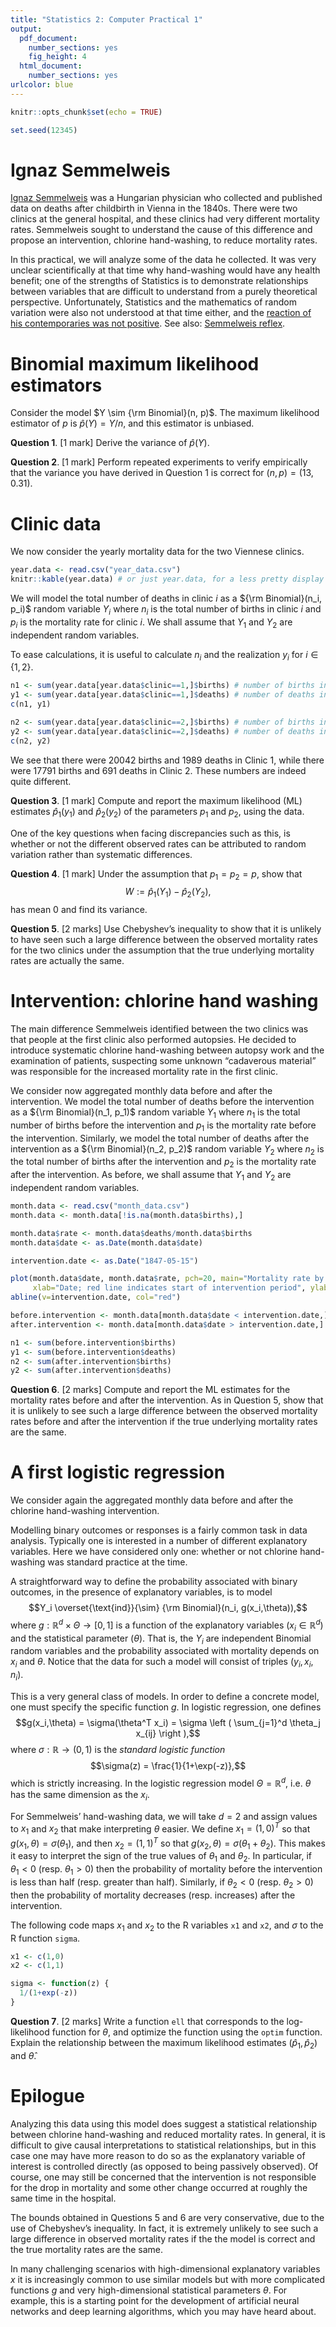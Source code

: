 ```yaml
---
title: "Statistics 2: Computer Practical 1"
output:
  pdf_document:
    number_sections: yes
    fig_height: 4
  html_document:
    number_sections: yes
urlcolor: blue
---
```


```r
knitr::opts_chunk$set(echo = TRUE)
```

```r
set.seed(12345)
```

# Ignaz Semmelweis

[Ignaz Semmelweis](https://en.wikipedia.org/wiki/Ignaz_Semmelweis) was a Hungarian physician who collected and published data on deaths after childbirth in Vienna in the 1840s. There were two clinics at the general hospital, and these clinics had very different mortality rates. Semmelweis sought to understand the cause of this difference and propose an intervention, chlorine hand-washing, to reduce mortality rates.

In this practical, we will analyze some of the data he collected. It was very unclear scientifically at that time why hand-washing would have any health benefit; one of the strengths of Statistics is to demonstrate relationships between variables that are difficult to understand from a purely theoretical perspective. Unfortunately, Statistics and the mathematics of random variation were also not understood at that time either, and the [reaction of his contemporaries was not positive](https://en.wikipedia.org/wiki/Contemporary_reaction_to_Ignaz_Semmelweis). See also: [Semmelweis reflex](https://en.wikipedia.org/wiki/Semmelweis_reflex).

# Binomial maximum likelihood estimators

Consider the model $Y \sim {\rm Binomial}(n, p)$. The maximum likelihood estimator of $p$ is
$\hat{p}(Y) = Y/n$, and this estimator is unbiased.

**Question 1**. [1 mark] Derive the variance of $\hat{p}(Y)$.

**Question 2**. [1 mark] Perform repeated experiments to verify empirically that the variance you have derived in Question 1 is correct for $(n, p)=(13,0.31)$.

# Clinic data

We now consider the yearly mortality data for the two Viennese clinics.

```r
year.data <- read.csv("year_data.csv")
knitr::kable(year.data) # or just year.data, for a less pretty display
```

We will model the total number of deaths in clinic $i$ as a ${\rm Binomial}(n_i, p_i)$ random variable $Y_i$ where $n_i$ is the total number of births in clinic $i$ and $p_i$ is the mortality rate for clinic $i$. We shall assume that $Y_1$ and $Y_2$ are independent random variables.

To ease calculations, it is useful to calculate $n_i$ and the realization $y_i$ for $i \in \{1,2\}$.

```r
n1 <- sum(year.data[year.data$clinic==1,]$births) # number of births in clinic 1
y1 <- sum(year.data[year.data$clinic==1,]$deaths) # number of deaths in clinic 1
c(n1, y1)

n2 <- sum(year.data[year.data$clinic==2,]$births) # number of births in clinic 2
y2 <- sum(year.data[year.data$clinic==2,]$deaths) # number of deaths in clinic 2
c(n2, y2)
```

We see that there were 20042 births and 1989 deaths in Clinic 1, while there were 17791 births and 691 deaths in Clinic 2. These numbers are indeed quite different.

**Question 3**. [1 mark] Compute and report the maximum likelihood (ML) estimates $\hat{p}_1(y_1)$ and $\hat{p}_2(y_2)$ of the parameters $p_1$ and $p_2$, using the data.

One of the key questions when facing discrepancies such as this, is whether or not the different observed rates can be attributed to random variation rather than systematic differences.

**Question 4**. [1 mark] Under the assumption that $p_1=p_2=p$, show that
$$W := \hat{p}_1(Y_1) - \hat{p}_2(Y_2),$$
has mean $0$ and find its variance.

**Question 5**. [2 marks] Use Chebyshev's inequality to show that it is unlikely to have seen such a large difference between the observed mortality rates for the two clinics under the assumption that the true underlying mortality rates are actually the same.

# Intervention: chlorine hand washing

The main difference Semmelweis identified between the two clinics was that people at the first clinic also performed autopsies. He decided to introduce systematic chlorine hand-washing between autopsy work and the examination of patients, suspecting some unknown "cadaverous material" was responsible for the increased mortality rate in the first clinic.

We consider now aggregated monthly data before and after the intervention. We model the total number of deaths before the intervention as a ${\rm Binomial}(n_1, p_1)$ random variable $Y_1$ where $n_1$ is the total number of births before the intervention  and $p_1$ is the mortality rate before the intervention. Similarly, we model the total number of deaths after the intervention as a ${\rm Binomial}(n_2, p_2)$ random variable $Y_2$ where $n_2$ is the total number of births after the intervention and $p_2$ is the mortality rate after the intervention. As before, we shall assume that $Y_1$ and $Y_2$ are independent random variables.

```r
month.data <- read.csv("month_data.csv")
month.data <- month.data[!is.na(month.data$births),]

month.data$rate <- month.data$deaths/month.data$births
month.data$date <- as.Date(month.data$date)

intervention.date <- as.Date("1847-05-15")

plot(month.data$date, month.data$rate, pch=20, main="Mortality rate by month",
     xlab="Date; red line indicates start of intervention period", ylab="Rate")
abline(v=intervention.date, col="red")
```

```r
before.intervention <- month.data[month.data$date < intervention.date,]
after.intervention <- month.data[month.data$date > intervention.date,]

n1 <- sum(before.intervention$births)
y1 <- sum(before.intervention$deaths)
n2 <- sum(after.intervention$births)
y2 <- sum(after.intervention$deaths)
```

**Question 6**. [2 marks] Compute and report the ML estimates for the mortality rates before and after the intervention. As in Question 5, show that it is unlikely to see such a large difference between the observed mortality rates before and after the intervention if the true underlying mortality rates are the same.

# A first logistic regression

We consider again the aggregated monthly data before and after the chlorine hand-washing intervention.

Modelling binary outcomes or responses is a fairly common task in data analysis. Typically one is interested in a number of different explanatory variables. Here we have considered only one: whether or not chlorine hand-washing was standard practice at the time.

A straightforward way to define the probability associated with binary outcomes, in the presence of explanatory variables, is to model 
$$Y_i \overset{\text{ind}}{\sim} {\rm Binomial}(n_i, g(x_i,\theta)),$$
where $g : \mathbb{R}^d \times \Theta \to [0,1]$ is a function of the explanatory variables ($x_i \in \mathbb{R}^d$) and the statistical parameter ($\theta$). That is, the $Y_i$ are independent Binomial random variables and the probability associated with mortality depends on $x_i$ and $\theta$. Notice that the data for such a model will consist of triples $(y_i,x_i,n_i)$. 

This is a very general class of models. In order to define a concrete model, one must specify the specific function $g$. In logistic regression, one defines
$$g(x_i,\theta) = \sigma(\theta^T x_i) = \sigma \left ( \sum_{j=1}^d \theta_j x_{ij} \right ),$$
where $\sigma : \mathbb{R} \to (0,1)$ is the *standard logistic function*
$$\sigma(z) = \frac{1}{1+\exp(-z)},$$
which is strictly increasing. In the logistic regression model $\Theta = \mathbb{R}^d$, i.e. $\theta$ has the same dimension as the $x_i$.

For Semmelweis' hand-washing data, we will take $d=2$ and assign values to $x_1$ and $x_2$ that make interpreting $\theta$ easier. We define $x_1 = (1,0)^T$ so that $g(x_1,\theta) = \sigma(\theta_1)$, and then $x_2 = (1,1)^T$ so that $g(x_2, \theta) = \sigma(\theta_1 + \theta_2)$. This makes it easy to interpret the sign of the true values of $\theta_1$ and $\theta_2$. In particular, if $\theta_1 < 0$ (resp. $\theta_1 > 0$) then the probability of mortality before the intervention is less than half (resp. greater than half). Similarly, if $\theta_2 < 0$ (resp. $\theta_2 > 0$) then the probability of mortality decreases (resp. increases) after the intervention.

The following code maps $x_1$ and $x_2$ to the R variables `x1` and `x2`, and $\sigma$ to the R function `sigma`.

```r
x1 <- c(1,0)
x2 <- c(1,1)

sigma <- function(z) {
  1/(1+exp(-z))
}
```

**Question 7**. [2 marks] Write a function `ell` that corresponds to the log-likelihood function for $\theta$, and optimize the function using the `optim` function. Explain the relationship between the maximum likelihood estimates $(\hat{p}_1,\hat{p}_2)$ and $\hat{\theta}$.

# Epilogue

Analyzing this data using this model does suggest a statistical relationship between chlorine hand-washing and reduced mortality rates. In general, it is difficult to give causal interpretations to statistical relationships, but in this case one may have more reason to do so as the explanatory variable of interest is controlled directly (as opposed to being passively observed). Of course, one may still be concerned that the intervention is not responsible for the drop in mortality and some other change occurred at roughly the same time in the hospital.

The bounds obtained in Questions 5 and 6 are very conservative, due to the use of Chebyshev's inequality. In fact, it is extremely unlikely to see such a large difference in observed mortality rates if the the model is correct and the true mortality rates are the same.

In many challenging scenarios with high-dimensional explanatory variables $x$ it is increasingly common to use similar models but with more complicated functions $g$ and very high-dimensional statistical parameters $\theta$. For example, this is a starting point for the development of artificial neural networks and deep learning algorithms, which you may have heard about.

